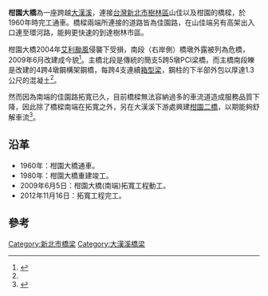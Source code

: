 {{Infobox_Bridge
|bridge_name= 柑園大橋
|image= 柑園橋 Ganyuan Bridge - panoramio.jpg
|caption= 
|official_name= 
|also_known_as=
|carries= 雙向各一車道
|crosses= [[大漢溪|大漢溪]]
|locale= [[新北市|新北市]][[樹林區|樹林區]]
|maint= 
|id= 
|design= 
|mainspan= 
|length= {{convert|349|m|0|ft}}
|width= 
|clearance= 
|below= 
|traffic= 
|spans = 4
|pierswater= 4
|open= 1960年
|closed= 
|toll= 
|preceded = [[三鶯二橋|三鶯二橋]]
|followed = [[柑園二橋|柑園二橋]]
|map_cue= 
|map_image= 
|map_text= 
|map_width= 
|coordinates={{coord|24.96670|N|121.39425|E|display=title,inline}}
|lat= 
|long= 
}}

'''柑園大橋'''為一座跨越[[大漢溪|大漢溪]]，連接[[台灣|台灣]][[新北市|新北市]][[樹林區|樹林區]]山佳以及柑園的橋樑，於1960年時完工通車。橋樑兩端所連接的道路皆為佳園路，在山佳端另有高架出入口連至環河路，能夠更快速的到達樹林市區。

柑園大橋2004年[[颱風艾利_(2004年)|艾利颱風]]侵襲下受損，南段（右岸側）橋墩外露被列為危橋，2009年6月改建成今貌<ref name="廖耀宇">{{cite web|language=zh-tw|url=http://www.tpce.org.tw/tpce/h5/%E6%8A%80%E5%B8%AB%E6%9C%9F%E5%88%8A(%E7%AC%AC61%E6%9C%9F%E8%B5%B7)/%E7%AC%AC61%E6%9C%9F/61-15.pdf|title=河濱漫步看橋樑|author=廖耀宇|publisher=技師期刊第61期|date=2012年10月|accessdate=2014-05-16|archive-date=2014-05-21|archive-url=https://web.archive.org/web/20140521143356/http://www.tpce.org.tw/tpce/h5/%E6%8A%80%E5%B8%AB%E6%9C%9F%E5%88%8A(%E7%AC%AC61%E6%9C%9F%E8%B5%B7)/%E7%AC%AC61%E6%9C%9F/61-15.pdf|dead-url=yes}}</ref>。主橋北段是傳統的簡支5跨5墩PCI梁橋，而主橋南段䁻是改建的4跨4墩鋼構架鋼橋，每跨4支連續[[箱型梁|箱型梁]]，鋼柱的下半部外包以厚達1.3公尺的混凝土<ref name="廖耀宇"/>。

然而因為南端的佳園路拓寬已久，目前橋樑無法容納過多的車流道造成服務品質下降，因此除了橋樑南端在拓寬之外，另在大漢溪下游處興建[[柑園二橋|柑園二橋]]，以期能夠舒解車流<ref>{{Cite web |url=http://www.publicwork.tpc.gov.tw/_file/1246/SG/34307/D.html |title=臺北縣政府工務局-樹林市柑園二橋新建工程 |access-date=2010-11-17 |archive-date=2010-04-09 |archive-url=https://web.archive.org/web/20100409095647/http://www.publicwork.tpc.gov.tw/_file/1246/SG/34307/D.html |dead-url=yes }}</ref>。

== 沿革 ==
*1960年：柑園大橋通車。
*1980年：柑園大橋重建竣工。
*2009年6月5日：柑園大橋(南端)拓寬工程動工。
*2012年11月16日：拓寬工程完工。

== 參考 ==
{{reflist}}

{{Bridge-Stub}}
{{淡水河流域橋樑}}
[[Category:新北市橋梁|Category:新北市橋梁]]
[[Category:大漢溪橋梁|Category:大漢溪橋梁]]